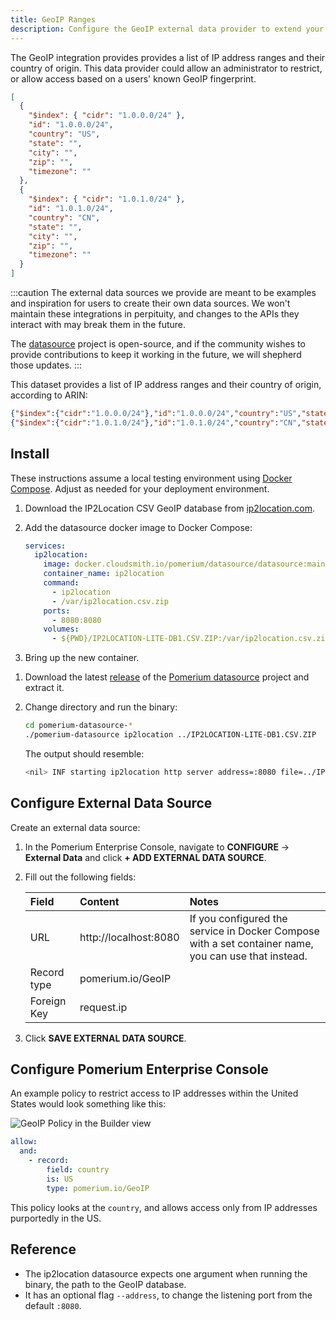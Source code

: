 ```yaml
---
title: GeoIP Ranges
description: Configure the GeoIP external data provider to extend your access policies.
---
```



The GeoIP integration provides provides a list of IP address ranges and their country of origin. This data provider could allow an administrator to restrict, or allow access based on a users' known GeoIP fingerprint.

```json title="Example"
[
  {
    "$index": { "cidr": "1.0.0.0/24" },
    "id": "1.0.0.0/24",
    "country": "US",
    "state": "",
    "city": "",
    "zip": "",
    "timezone": ""
  },
  {
    "$index": { "cidr": "1.0.1.0/24" },
    "id": "1.0.1.0/24",
    "country": "CN",
    "state": "",
    "city": "",
    "zip": "",
    "timezone": ""
  }
]
```

:::caution
The external data sources we provide are meant to be examples and inspiration for users to create their own data sources. We won't maintain these integrations in perpituity, and changes to the APIs they interact with may break them in the future.

The [datasource](https://github.com/pomerium/datasource) project is open-source, and if the community wishes to provide contributions to keep it working in the future, we will shepherd those updates.
:::

This dataset provides a list of IP address ranges and their country of origin, according to ARIN:

```json tittle="Example"
{"$index":{"cidr":"1.0.0.0/24"},"id":"1.0.0.0/24","country":"US","state":"","city":"","zip":"","timezone":""},
{"$index":{"cidr":"1.0.1.0/24"},"id":"1.0.1.0/24","country":"CN","state":"","city":"","zip":"","timezone":""},
```


## Install

<Tabs>
<TabItem value="compose" label="Docker Compose">

These instructions assume a local testing environment using [Docker Compose]. Adjust as needed for your deployment environment.

1. Download the IP2Location CSV GeoIP database from [ip2location.com].
2. Add the datasource docker image to Docker Compose:

   ```yaml title="docker-compose.yaml"
   services:
     ip2location:
       image: docker.cloudsmith.io/pomerium/datasource/datasource:main
       container_name: ip2location
       command:
         - ip2location
         - /var/ip2location.csv.zip
       ports:
         - 8080:8080
       volumes:
         - ${PWD}/IP2LOCATION-LITE-DB1.CSV.ZIP:/var/ip2location.csv.zip
   ```

3. Bring up the new container.

</TabItem>
<TabItem value="binary" label="Local Binary">

1. Download the latest [release] of the [Pomerium datasource] project and extract it.
2. Change directory and run the binary:

   ```sh
   cd pomerium-datasource-*
   ./pomerium-datasource ip2location ../IP2LOCATION-LITE-DB1.CSV.ZIP
   ```

   The output should resemble:

   ```sh
   <nil> INF starting ip2location http server address=:8080 file=../IP2LOCATION-LITE-DB1.CSV.ZIP
   ```

</TabItem>
</Tabs>

## Configure External Data Source

Create an external data source:

1. In the Pomerium Enterprise Console, navigate to **CONFIGURE** → **External Data** and click **+ ADD EXTERNAL DATA SOURCE**.
2. Fill out the following fields:

   | Field       | Content               | Notes                                                                                                |
   | :---------- | :-------------------- | :--------------------------------------------------------------------------------------------------- |
   | URL         | http://localhost:8080 | If you configured the service in Docker Compose with a set container name, you can use that instead. |
   | Record type | pomerium.io/GeoIP     |                                                                                                      |
   | Foreign Key | request.ip            |                                                                                                      |

3. Click **SAVE EXTERNAL DATA SOURCE**.

## Configure Pomerium Enterprise Console

An example policy to restrict access to IP addresses within the United States would look something like this:

<Tabs>
<TabItem value="builder" label="Builder">

![GeoIP Policy in the Builder view](./img/geoip-policy.png)

</TabItem>
<TabItem value="editor" label="Editor">

```yaml showLineNumbers
allow:
  and:
    - record:
        field: country
        is: US
        type: pomerium.io/GeoIP
```

</TabItem>
</Tabs>

This policy looks at the `country`, and allows access only from IP addresses purportedly in the US.

## Reference

- The ip2location datasource expects one argument when running the binary, the path to the GeoIP database.
- It has an optional flag `--address`, to change the listening port from the default `:8080`.

[docker compose]: https://docs.docker.com/compose/
[ip2location.com]: https://www.ip2location.com/
[pomerium datasource]: https://github.com/pomerium/datasource
[release]: https://github.com/pomerium/datasource/releases
